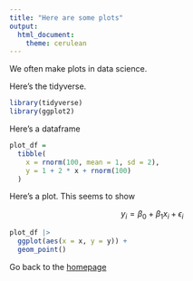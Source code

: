 ```yaml
---
title: "Here are some plots"
output: 
  html_document:
    theme: cerulean
---
```


We often make plots in data science.

Here's the tidyverse.

```r
library(tidyverse)
library(ggplot2)
```

Here's a dataframe

```r
plot_df =
  tibble(
    x = rnorm(100, mean = 1, sd = 2),
    y = 1 + 2 * x + rnorm(100)
  )
```

Here's a plot. This seems to show

$$y_i = \beta_0 + \beta_1 x_i + \epsilon_i$$

```r
plot_df |> 
  ggplot(aes(x = x, y = y)) +
  geom_point()
```

Go back to the [homepage](index.html)